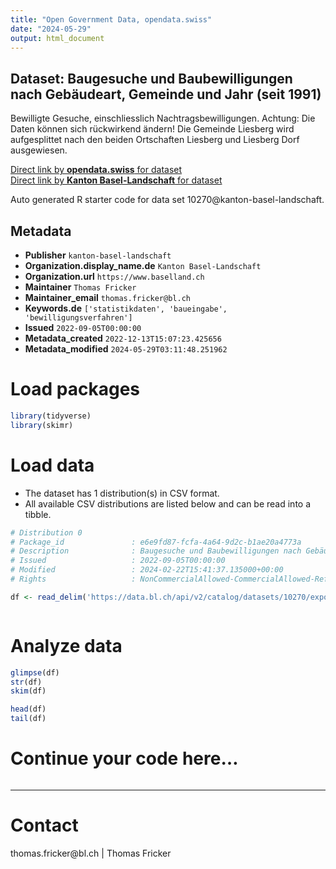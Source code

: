 ```yaml
---
title: "Open Government Data, opendata.swiss"
date: "2024-05-29"
output: html_document
---
```


## Dataset: Baugesuche und Baubewilligungen nach Gebäudeart, Gemeinde und Jahr (seit 1991)

Bewilligte Gesuche, einschliesslich Nachtragsbewilligungen. Achtung: Die Daten können sich rückwirkend ändern! Die Gemeinde Liesberg wird aufgesplittet nach den beiden Ortschaften Liesberg und Liesberg Dorf ausgewiesen.

[Direct link by **opendata.swiss** for dataset](https://opendata.swiss/de/dataset/baugesuche-und-baubewilligungen-nach-gebaudeart-gemeinde-und-jahr-ab-1991)<br>
[Direct link by **Kanton Basel-Landschaft** for dataset](https://data.bl.ch/explore/dataset/10270/)

Auto generated R starter code for data set 10270@kanton-basel-landschaft.

## Metadata

- **Publisher** `kanton-basel-landschaft`
- **Organization.display_name.de** `Kanton Basel-Landschaft`
- **Organization.url** `https://www.baselland.ch`
- **Maintainer** `Thomas Fricker`
- **Maintainer_email** `thomas.fricker@bl.ch`
- **Keywords.de** `['statistikdaten', 'baueingabe', 'bewilligungsverfahren']`
- **Issued** `2022-09-05T00:00:00`
- **Metadata_created** `2022-12-13T15:07:23.425656`
- **Metadata_modified** `2024-05-29T03:11:48.251962`


# Load packages

```r

library(tidyverse)
library(skimr)

```

# Load data

-   The dataset has 1 distribution(s) in CSV format.
-   All available CSV distributions are listed below and can be read into a tibble.

```r

# Distribution 0
# Package_id               : e6e9fd87-fcfa-4a64-9d2c-b1ae20a4773a
# Description              : Baugesuche und Baubewilligungen nach Gebäudeart, Gemeinde und Jahr (seit 1991) (csv)
# Issued                   : 2022-09-05T00:00:00
# Modified                 : 2024-02-22T15:41:37.135000+00:00
# Rights                   : NonCommercialAllowed-CommercialAllowed-ReferenceRequired

df <- read_delim('https://data.bl.ch/api/v2/catalog/datasets/10270/exports/csv')



```

# Analyze data

```r

glimpse(df)
str(df)
skim(df)

head(df)
tail(df)

```

# Continue your code here...

```r

```

------------------------------------------------------------------------

# Contact

thomas.fricker@bl.ch | Thomas Fricker
